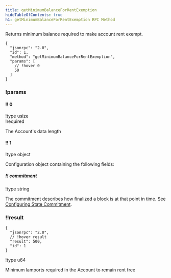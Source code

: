 ```yaml
---
title: getMinimumBalanceForRentExemption
hideTableOfContents: true
h1: getMinimumBalanceForRentExemption RPC Method
---
```


Returns minimum balance required to make account rent exempt.

<APIMethod>

```jsonc !!request
{
  "jsonrpc": "2.0",
  "id": 1,
  "method": "getMinimumBalanceForRentExemption",
  "params": [
    // !hover 0
    50
  ]
}
```

### !params

#### !! 0

!type usize  
!required

The Account's data length

#### !! 1

!type object

Configuration object containing the following fields:

##### !! commitment

!type string

The commitment describes how finalized a block is at that point in time. See
[Configuring State Commitment](/docs/rpc#configuring-state-commitment).

### !!result

```jsonc !response
{
  "jsonrpc": "2.0",
  // !hover result
  "result": 500,
  "id": 1
}
```

!type u64

Minimum lamports required in the Account to remain rent free

</APIMethod>
